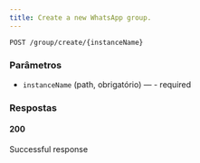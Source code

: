 ```yaml
---
title: Create a new WhatsApp group.
---
```


```http
POST /group/create/{instanceName}
```



### Parâmetros

- `instanceName` (path, obrigatório) — - required

### Respostas
#### 200
Successful response

